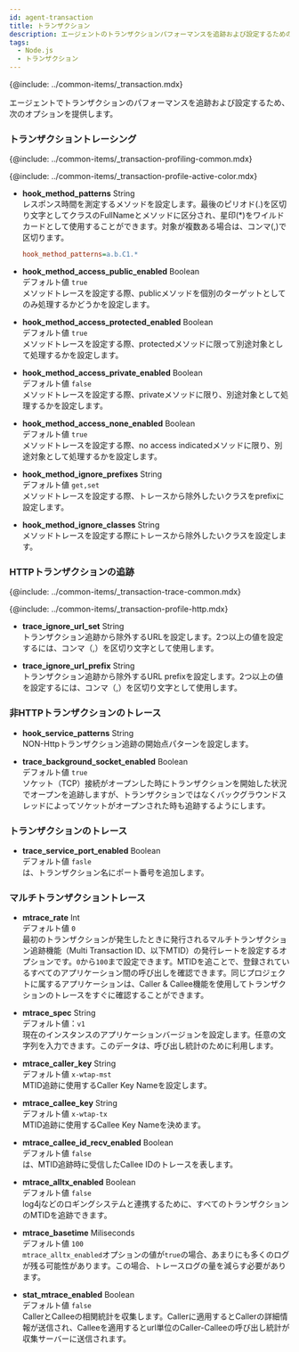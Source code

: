 ```yaml
---
id: agent-transaction
title: トランザクション
description: エージェントのトランザクションパフォーマンスを追跡および設定するためのオプションを提供します。
tags:
  - Node.js
  - トランザクション
---
```


{@include: ../common-items/_transaction.mdx}

エージェントでトランザクションのパフォーマンスを追跡および設定するため、次のオプションを提供します。

### トランザクショントレーシング

{@include: ../common-items/_transaction-profiling-common.mdx}

{@include: ../common-items/_transaction-profile-active-color.mdx}

-   **hook_method_patterns** <span class='type'>String</span><br/>
      レスポンス時間を測定するメソッドを設定します。最後のピリオド(.)を区切り文字としてクラスのFullNameとメソッドに区分され、星印(\*)をワイルドカードとして使用することができます。対象が複数ある場合は、コンマ(,)で区切ります。

    ```ini title='예시'
    hook_method_patterns=a.b.C1.*
    ```

-   **hook_method_access_public_enabled** <span class='type'>Boolean</span><br/>
    デフォルト値 `true`<br/>メソッドトレースを設定する際、publicメソッドを個別のターゲットとしてのみ処理するかどうかを設定します。

-   **hook_method_access_protected_enabled** <span class='type'>Boolean</span><br/>
    デフォルト値 `true`<br/>メソッドトレースを設定する際、protectedメソッドに限って別途対象として処理するかを設定します。

-   **hook_method_access_private_enabled** <span class='type'>Boolean</span><br/>
    デフォルト値 `false`<br/>メソッドトレースを設定する際、privateメソッドに限り、別途対象として処理するかを設定します。

-   **hook_method_access_none_enabled** <span class='type'>Boolean</span><br/>
    デフォルト値 `true`<br/>メソッドトレースを設定する際、no access indicatedメソッドに限り、別途対象として処理するかを設定します。

-   **hook_method_ignore_prefixes** <span class='type'>String</span><br/>
    デフォルト値 `get,set`<br/>メソッドトレースを設定する際、トレースから除外したいクラスをprefixに設定します。

-   **hook_method_ignore_classes** <span class='type'>String</span><br/>
    メソッドトレースを設定する際にトレースから除外したいクラスを設定します。

### HTTPトランザクションの追跡

{@include: ../common-items/_transaction-trace-common.mdx}

{@include: ../common-items/_transaction-profile-http.mdx}

-   **trace_ignore_url_set** <span class='type'>String</span><br/>
    トランザクション追跡から除外するURLを設定します。2つ以上の値を設定するには、コンマ（,）を区切り文字として使用します。

-   **trace_ignore_url_prefix** <span class='type'>String</span><br/>
    トランザクション追跡から除外するURL prefixを設定します。2つ以上の値を設定するには、コンマ（,）を区切り文字として使用します。

### 非HTTPトランザクションのトレース

-   **hook_service_patterns** <span class='type'>String</span><br/>
    NON-Httpトランザクション追跡の開始点パターンを設定します。

-   **trace_background_socket_enabled** <span class='type'>Boolean</span><br/>
    デフォルト値 `true`<br/>ソケット（TCP）接続がオープンした時にトランザクションを開始した状況でオープンを追跡しますが、トランザクションではなくバックグラウンドスレッドによってソケットがオープンされた時も追跡するようにします。

### トランザクションのトレース

-   **trace_service_port_enabled** <span class='type'>Boolean</span><br/>
    デフォルト値 `fasle`<br/>は、トランザクション名にポート番号を追加します。

### マルチトランザクショントレース

-   **mtrace_rate** <span class='type'>Int</span><br/>
    デフォルト値 `0`<br/>最初のトランザクションが発生したときに発行されるマルチトランザクション追跡機能（Multi Transaction ID、以下MTID）の発行レートを設定するオプションです。`0`から`100`まで設定できます。MTIDを追ことで、登録されているすべてのアプリケーション間の呼び出しを確認できます。同じプロジェクトに属するアプリケーションは、Caller & Callee機能を使用してトランザクションのトレースをすぐに確認することができます。

-   **mtrace_spec** <span class='type'>String</span><br/>
    デフォルト値：`v1`<br/>現在のインスタンスのアプリケーションバージョンを設定します。任意の文字列を入力できます。このデータは、呼び出し統計のために利用します。

-   **mtrace_caller_key** <span class='type'>String</span><br/>
    デフォルト値 `x-wtap-mst`<br/>MTID追跡に使用するCaller Key Nameを設定します。

-   **mtrace_callee_key** <span class='type'>String</span><br/>
    デフォルト値 `x-wtap-tx`<br/>MTID追跡に使用するCallee Key Nameを決めます。

-   **mtrace_callee_id_recv_enabled** <span class='type'>Boolean</span><br/>
    デフォルト値 `false`<br/>は、MTID追跡時に受信したCallee IDのトレースを表します。

-   **mtrace_alltx_enabled** <span class='type'>Boolean</span><br/>
    デフォルト値 `false`<br/>log4jなどのロギングシステムと連携するために、すべてのトランザクションのMTIDを追跡できます。

-   **mtrace_basetime** <span class='type'>Miliseconds</span><br/>
    デフォルト値 `100`<br/>`mtrace_alltx_enabled`オプションの値が`true`の場合、あまりにも多くのログが残る可能性があります。この場合、トレースログの量を減らす必要があります。

-   **stat_mtrace_enabled** <span class='type'>Boolean</span><br/>
    デフォルト値 `false`<br/>CallerとCalleeの相関統計を収集します。Callerに適用するとCallerの詳細情報が送信され、Calleeを適用するとurl単位のCaller-Calleeの呼び出し統計が収集サーバーに送信されます。
